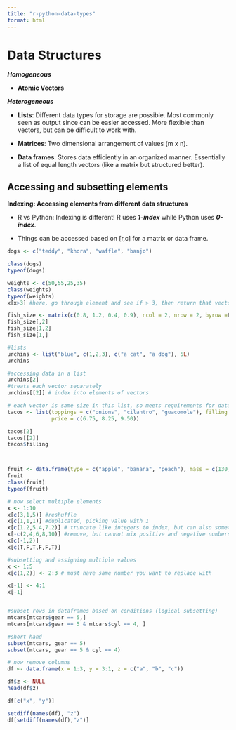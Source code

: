 ```yaml
---
title: "r-python-data-types"
format: html
---
```


# Data Structures

***Homogeneous***

-   **Atomic Vectors**

***Heterogeneous***

-   **Lists**: Different data types for storage are possible. Most commonly seen as output since can be easier accessed. More flexible than vectors, but can be difficult to work with.

-   **Matrices**: Two dimensional arrangement of values (m x n).

-   **Data frames**: Stores data efficiently in an organized manner. Essentially a list of equal length vectors (like a matrix but structured better).

## Accessing and subsetting elements

**Indexing: Accessing elements from different data structures**

-   R vs Python: Indexing is different! R uses ***1-index*** while Python uses ***0-index***.

-   Things can be accessed based on \[r,c\] for a matrix or data frame.

```r
dogs <- c("teddy", "khora", "waffle", "banjo")

class(dogs)
typeof(dogs)

weights <- c(50,55,25,35)
class(weights) 
typeof(weights) 
x[x>3] #here, go through element and see if > 3, then return that vector

```

```r
fish_size <- matrix(c(0.8, 1.2, 0.4, 0.9), ncol = 2, nrow = 2, byrow =F)
fish_size[,2]
fish_size[1,2]
fish_size[1,]

#lists
urchins <- list("blue", c(1,2,3), c("a cat", "a dog"), 5L)
urchins

#accessing data in a list
urchins[2]
#treats each vector separately
urchins[[2]] # index into elements of vectors

# each vector is same size in this list, so meets requirements for data frame
tacos <- list(toppings = c("onions", "cilantro", "guacomole"), filling = c("beans", "meat", "veggies"), 
              price = c(6.75, 8.25, 9.50))

tacos[2]
tacos[[2]]
tacos$filling



fruit <- data.frame(type = c("apple", "banana", "peach"), mass = c(130, 195, 150))
fruit
class(fruit)
typeof(fruit)

# now select multiple elements 
x <- 1:10
x[c(3,1,5)] #reshuffle
x[c(1,1,1)] #duplicated, picking value with 1
x[c(1.2,5.4,7.2)] # truncate like integers to index, but can also sometimes be very literal
x[-c(2,4,6,8,10)] #remove, but cannot mix positive and negative numbers
x[c(-1,2)]
x[c(T,F,T,F,F,T)]

```

```r
#subsetting and assigning multiple values 
x <- 1:5
x[c(1,2)] <- 2:3 # must have same number you want to replace with

x[-1] <- 4:1
x[-1]


#subset rows in dataframes based on conditions (logical subsetting)
mtcars[mtcars$gear == 5,]
mtcars[mtcars$gear == 5 & mtcars$cyl == 4, ]

#short hand
subset(mtcars, gear == 5)
subset(mtcars, gear == 5 & cyl == 4)

# now remove columns
df <- data.frame(x = 1:3, y = 3:1, z = c("a", "b", "c"))

df$z <- NULL
head(df$z)

df[c("x", "y")]

setdiff(names(df), "z")
df[setdiff(names(df),"z")]

```
